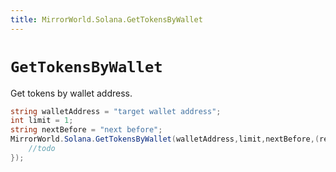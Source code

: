 ```yaml
---
title: MirrorWorld.Solana.GetTokensByWallet
---
```


# `GetTokensByWallet`

Get tokens by wallet address.

```csharp
string walletAddress = "target wallet address";
int limit = 1;
string nextBefore = "next before";
MirrorWorld.Solana.GetTokensByWallet(walletAddress,limit,nextBefore,(res) => {
    //todo
});
```